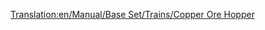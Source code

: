 [[Translation:en/Manual/Base Set/Trains/Copper Ore Hopper]]
{{it/Manuale/Set base/Treni/Vagoni|Picture=[[File:en/Manual/Base Set/Trains/Copperorehopper.png]]
|Name=Tramoggia per rame
|NormalCost=€ 2.096
|NormalWeight=19 / 49 t
|NormalCapacity=30 tonnellate di rame
|MonoCost="
|MonoWeight=19 / 54 t
|MonoCapacity=35 tonnellate di rame
|MagCost="
|MagWeight=19 / 56 t
|MagCapacity=37 tonnellate di rame
|Description=Questo carro è usato solo nei territori [[it/Manuale/Clima#tropicale|tropicali]], per trasportare la produzione delle minere di rame alle fabbriche.
}}